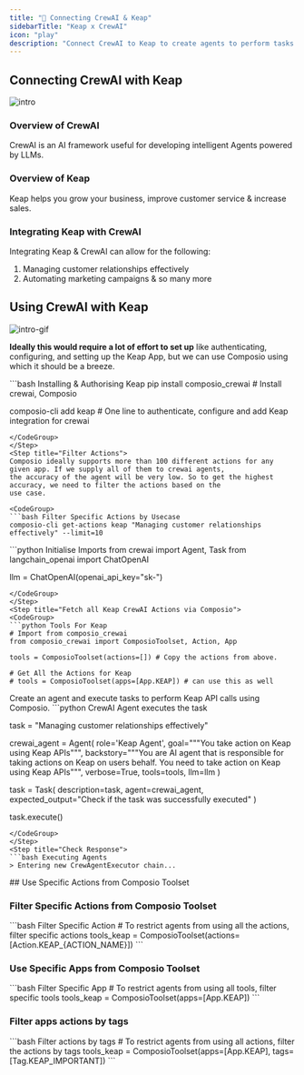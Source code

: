 ```yaml
---
title: "🚀 Connecting CrewAI & Keap"
sidebarTitle: "Keap x CrewAI"
icon: "play"
description: "Connect CrewAI to Keap to create agents to perform tasks using natural language"
---
```


## Connecting CrewAI with Keap
![intro](/media/intro.jpg)

### Overview of CrewAI

CrewAI is an AI framework useful for developing intelligent Agents powered by LLMs.

### Overview of Keap

Keap helps you grow your business, improve customer service & increase sales.

### Integrating Keap with CrewAI

Integrating Keap & CrewAI can allow for the following:

1. Managing customer relationships effectively
2. Automating marketing campaigns
& so many more

## Using CrewAI with Keap
![intro-gif](/media/intro.gif)
<Steps>
<Step title="Setting Up the Environment">

**Ideally this would require a lot of effort to set up** like authenticating, configuring, and setting up the Keap App, but we can use Composio using which it should be a breeze.

<CodeGroup>
```bash Installing & Authorising Keap
pip install composio_crewai # Install crewai, Composio 

composio-cli add keap # One line to authenticate, configure and add Keap integration for crewai
```
</CodeGroup>
</Step>
<Step title="Filter Actions">
Composio ideally supports more than 100 different actions for any given app. If we supply all of them to crewai agents, 
the accuracy of the agent will be very low. So to get the highest accuracy, we need to filter the actions based on the 
use case.

<CodeGroup>
```bash Filter Specific Actions by Usecase
composio-cli get-actions keap "Managing customer relationships effectively" --limit=10
```
</CodeGroup>

</Step>
<Step title="Import Base Packages">

<CodeGroup>
```python Initialise Imports
from crewai import Agent, Task
from langchain_openai import ChatOpenAI

llm = ChatOpenAI(openai_api_key="sk-<OPENAI KEY>")
```
</CodeGroup>
</Step>
<Step title="Fetch all Keap CrewAI Actions via Composio">
<CodeGroup>
```python Tools For Keap
# Import from composio_crewai
from composio_crewai import ComposioToolset, Action, App

tools = ComposioToolset(actions=[]) # Copy the actions from above. 

# Get All the Actions for Keap
# tools = ComposioToolset(apps=[App.KEAP]) # can use this as well
```
</CodeGroup>
</Step>
<Step title="Execute the Agent">
Create an agent and execute tasks to perform Keap API calls using Composio. 
<CodeGroup>
```python CrewAI Agent executes the task

task = "Managing customer relationships effectively"

crewai_agent = Agent(
    role='Keap Agent',
    goal="""You take action on Keap using Keap APIs""",
    backstory="""You are AI agent that is responsible for taking actions on Keap on users behalf. You need to take action on Keap using Keap APIs""",
    verbose=True,
    tools=tools,
    llm=llm
)

task = Task(
    description=task,
    agent=crewai_agent,
    expected_output="Check if the task was successfully executed"
)

task.execute()
```
</CodeGroup>
</Step>
<Step title="Check Response">
```bash Executing Agents
> Entering new CrewAgentExecutor chain...
```
</Step>
</Steps>
## Use Specific Actions from Composio Toolset

### Filter Specific Actions from Composio Toolset

<CodeGroup>
```bash Filter Specific Action
# To restrict agents from using all the actions, filter specific actions
tools_keap = ComposioToolset(actions=[Action.KEAP_{ACTION_NAME}])
```
</CodeGroup>

### Use Specific Apps from Composio Toolset
<CodeGroup>
```bash Filter Specific App
# To restrict agents from using all tools, filter specific tools
tools_keap = ComposioToolset(apps=[App.KEAP])
```
</CodeGroup>

### Filter apps actions by tags 
<CodeGroup>
```bash Filter actions by tags
# To restrict agents from using all actions, filter the actions by tags
tools_keap = ComposioToolset(apps=[App.KEAP], tags=[Tag.KEAP_IMPORTANT])
```
</CodeGroup>